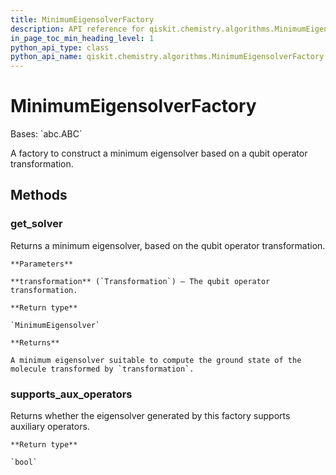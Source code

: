 ```yaml
---
title: MinimumEigensolverFactory
description: API reference for qiskit.chemistry.algorithms.MinimumEigensolverFactory
in_page_toc_min_heading_level: 1
python_api_type: class
python_api_name: qiskit.chemistry.algorithms.MinimumEigensolverFactory
---
```


# MinimumEigensolverFactory

<Class id="qiskit.chemistry.algorithms.MinimumEigensolverFactory" isDedicatedPage={true} github="https://github.com/qiskit-community/qiskit-aqua/tree/stable/0.9/qiskit/chemistry/algorithms/ground_state_solvers/minimum_eigensolver_factories/minimum_eigensolver_factory.py" signature="MinimumEigensolverFactory">
  Bases: `abc.ABC`

  A factory to construct a minimum eigensolver based on a qubit operator transformation.

  ## Methods

  ### get\_solver

  <Function id="qiskit.chemistry.algorithms.MinimumEigensolverFactory.get_solver" name="get_solver" signature="abstract MinimumEigensolverFactory.get_solver(transformation)">
    Returns a minimum eigensolver, based on the qubit operator transformation.

    **Parameters**

    **transformation** (`Transformation`) – The qubit operator transformation.

    **Return type**

    `MinimumEigensolver`

    **Returns**

    A minimum eigensolver suitable to compute the ground state of the molecule transformed by `transformation`.
  </Function>

  ### supports\_aux\_operators

  <Function id="qiskit.chemistry.algorithms.MinimumEigensolverFactory.supports_aux_operators" name="supports_aux_operators" signature="abstract MinimumEigensolverFactory.supports_aux_operators()">
    Returns whether the eigensolver generated by this factory supports auxiliary operators.

    **Return type**

    `bool`
  </Function>
</Class>

